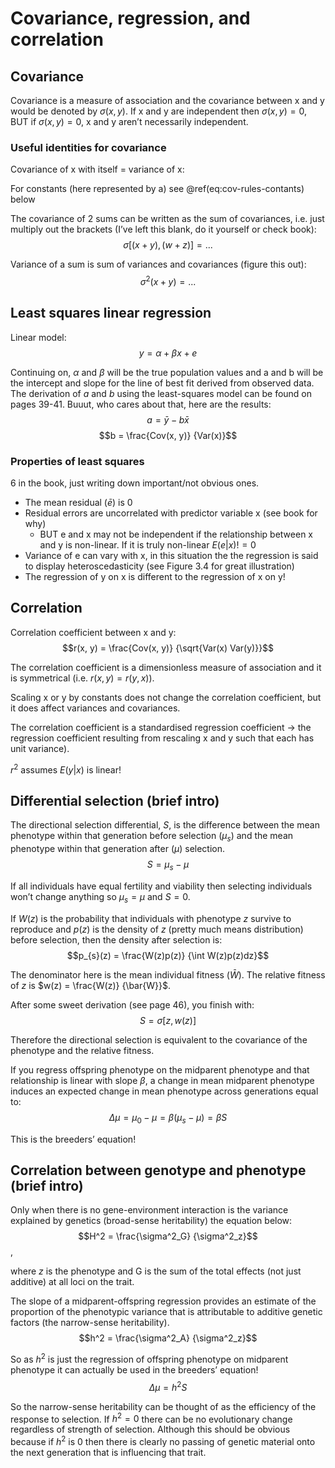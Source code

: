 # Covariance, regression, and correlation

## Covariance
Covariance is a measure of association and the covariance between x and y would be denoted by $\sigma(x, y)$. If x and y are independent then $\sigma(x, y) = 0$, BUT if $\sigma(x, y) = 0$, x and y aren’t necessarily independent. 

### Useful identities for covariance

Covariance of x with itself = variance of x:

\begin{equation}
	\sigma(x, x) = \sigma^2(x)
  	(\#eq:covxx)
\end{equation}

For constants (here represented by a) see \@ref(eq:cov-rules-contants) below
\begin{align}
	\sigma(a, x) &= 0 \notag \\
	\sigma(ax, y) &= a\sigma(x, y) \notag \\
	\sigma^2(a, x) &= a^2\sigma^2(x) \notag \\
	\sigma[(a + x), y] &= \sigma(x, y) 
	(\#eq:cov-rules-contants)
\end{align}

The covariance of 2 sums can be written as the sum of covariances, i.e. just multiply out the brackets (I've left this blank, do it yourself or check book):
$$\sigma[(x + y),(w + z)] = ...$$

Variance of a sum is sum of variances and covariances (figure this out):
$$\sigma^2(x + y) = ...$$

## Least squares linear regression

Linear model:
$$y = \alpha + \beta{x} + e$$

Continuing on, $\alpha$ and $\beta$ will be the true population values and a and b will be the intercept and slope for the line of best fit derived from observed data. The derivation of $a$ and $b$ using the least-squares model can be found on pages 39-41. Buuut, who cares about that, here are the results:
$$a = \bar{y} - b\bar{x}$$
$$b = \frac{Cov(x, y)} {Var(x)}$$

### Properties of least squares

6 in the book, just writing down important/not obvious ones.

* The mean residual ($\bar{e}$) is 0
* Residual errors are uncorrelated with predictor variable x (see book for why)
	- BUT e and x may not be independent if the relationship between x and y is non-linear. If it is truly non-linear $E(e|x) != 0$
* Variance of e can vary with x, in this situation the the regression is said to display heteroscedasticity (see Figure 3.4 for great illustration)
* The regression of y on x is different to the regression of x on y! 

## Correlation

Correlation coefficient between x and y:
$$r(x, y) = \frac{Cov(x, y)} {\sqrt{Var(x) Var(y)}}$$

The correlation coefficient is a dimensionless measure of association and it is symmetrical (i.e. $r(x, y) = r(y, x)$).

Scaling x or y by constants does not change the correlation coefficient, but it does affect variances and covariances.

The correlation coefficient is a standardised regression coefficient -> the regression coefficient resulting from rescaling x and y such that each has unit variance). 

$r^2$ assumes $E(y|x)$ is linear!

## Differential selection (brief intro)

The directional selection differential, $S$, is the difference between the mean phenotype within that generation before selection ($\mu_s$) and the mean phenotype within that generation after ($\mu$) selection.
$$S = \mu_s - \mu$$

If all individuals have equal fertility and viability then selecting individuals won't change anything so $\mu_s = \mu$ and $S = 0$. 

If  $W(z)$ is the probability that individuals with phenotype $z$ survive to reproduce and $p(z)$ is the density of $z$ (pretty much means distribution) before selection, then the density after selection is:
$$p_{s}(z) = \frac{W(z)p(z)} {\int W(z)p(z)dz}$$

The denominator here is the mean individual fitness ($\bar{W}$). The relative fitness of $z$ is $w(z) = \frac{W(z)} {\bar{W}}$.

After some sweet derivation (see page 46), you finish with:
$$S = \sigma[z, w(z)]$$

Therefore the directional selection is equivalent to the covariance of the phenotype and the relative fitness.

If you regress offspring phenotype on the midparent phenotype and that relationship is linear with slope $\beta$, a change in mean midparent phenotype induces an expected change in mean phenotype across generations equal to:
$$\Delta\mu = \mu_0 - \mu = \beta(\mu_s - \mu) = \beta{S}$$

This is the breeders' equation!

## Correlation between genotype and phenotype (brief intro)

Only when there is no gene-environment interaction is the variance explained by genetics (broad-sense heritability) the equation below:
$$H^2 = \frac{\sigma^2_G} {\sigma^2_z}$$,

where $z$ is the phenotype and G is the sum of the total effects (not just additive) at all loci on the trait.

The slope of a midparent-offspring regression provides an estimate of the proportion of the phenotypic variance that is attributable to additive genetic factors (the narrow-sense heritability).
$$h^2 = \frac{\sigma^2_A} {\sigma^2_z}$$

So as $h^2$ is just the regression of offspring phenotype on midparent phenotype it can actually be used in the breeders' equation!
$$\Delta\mu = h^2S$$

So the narrow-sense heritability can be thought of as the efficiency of the response to selection. If $h^2 = 0$ there can be no evolutionary change regardless of strength of selection. Although this should be obvious because if $h^2$ is 0 then there is clearly no passing of genetic material onto the next generation that is influencing that trait.







